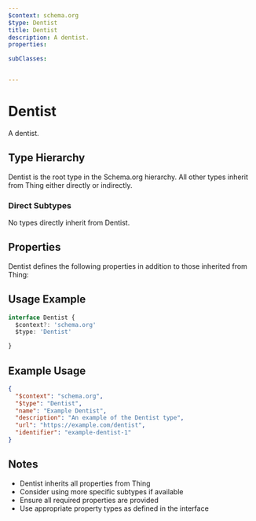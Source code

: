 ```yaml
---
$context: schema.org
$type: Dentist
title: Dentist
description: A dentist.
properties:

subClasses:


---
```


# Dentist

A dentist.

## Type Hierarchy

Dentist is the root type in the Schema.org hierarchy. All other types inherit from Thing either directly or indirectly.

### Direct Subtypes

No types directly inherit from Dentist.

## Properties

Dentist defines the following properties in addition to those inherited from Thing:



## Usage Example

```typescript
interface Dentist {
  $context?: 'schema.org'
  $type: 'Dentist'

}
```

## Example Usage

```json
{
  "$context": "schema.org",
  "$type": "Dentist",
  "name": "Example Dentist",
  "description": "An example of the Dentist type",
  "url": "https://example.com/dentist",
  "identifier": "example-dentist-1"
}
```

## Notes

- Dentist inherits all properties from Thing
- Consider using more specific subtypes if available
- Ensure all required properties are provided
- Use appropriate property types as defined in the interface
